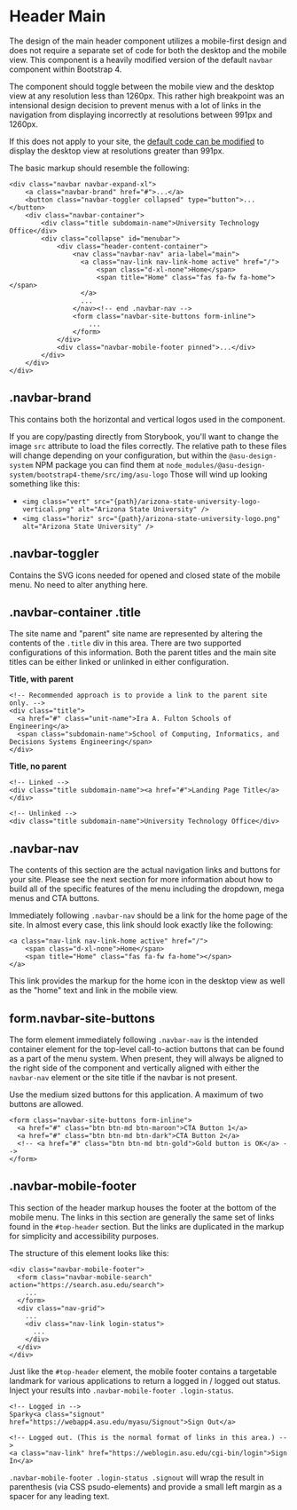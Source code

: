 
<Meta title="Docs/Global Header/Header main" />

# Header Main

The design of the main header component utilizes a mobile-first design and does not require a separate set of code for both the desktop and the mobile view. This component is a heavily modified version of the default `navbar` component within Bootstrap 4.

The component should toggle between the mobile view and the desktop view at any resolution less than 1260px. This rather high breakpoint was an intensional design decision to prevent menus with a lot of links in the navigation from displaying incorrectly at resolutions between 991px and 1260px.

If this does not apply to your site, the [default code can be modified](?path=/docs/docs-global-header-mobile-beakpoint--page) to display the desktop view at resolutions greater than 991px.

The basic markup should resemble the following:

```
<div class="navbar navbar-expand-xl">
    <a class="navbar-brand" href="#">...</a>
    <button class="navbar-toggler collapsed" type="button">...</button>
    <div class="navbar-container">
        <div class="title subdomain-name">University Technology Office</div>
        <div class="collapse" id="menubar">
            <div class="header-content-container">
                <nav class="navbar-nav" aria-label="main">
                  <a class="nav-link nav-link-home active" href="/">
                      <span class="d-xl-none">Home</span>
                      <span title="Home" class="fas fa-fw fa-home"></span>
                  </a>
                  ...
                </nav><!-- end .navbar-nav -->
                <form class="navbar-site-buttons form-inline">
                    ...
                </form>
            </div>
            <div class="navbar-mobile-footer pinned">...</div>
        </div>
    </div>
</div>
```

## .navbar-brand

This contains both the horizontal and vertical logos used in the component.

If you are copy/pasting directly from Storybook, you'll want to change the image `src` attribute to load the files correctly. The relative path to these files will change depending on your configuration, but within the `@asu-design-system` NPM package you can find them at `node_modules/@asu-design-system/bootstrap4-theme/src/img/asu-logo` Those will wind up looking something like this:

- `<img class="vert" src="{path}/arizona-state-university-logo-vertical.png" alt="Arizona State University" />`
- `<img class="horiz" src="{path}/arizona-state-university-logo.png" alt="Arizona State University" />`

## .navbar-toggler

Contains the SVG icons needed for opened and closed state of the mobile menu. No need to alter anything here.

## .navbar-container .title

The site name and "parent" site name are represented by altering the contents of the `.title` div in this area. There are two supported configurations of this information. Both the parent titles and the main site titles can be either linked or unlinked in either configuration.

**Title, with parent**

```
<!-- Recommended approach is to provide a link to the parent site only. -->
<div class="title">
  <a href="#" class="unit-name">Ira A. Fulton Schools of Engineering</a>
  <span class="subdomain-name">School of Computing, Informatics, and Decisions Systems Engineering</span>
</div>
```

**Title, no parent**

```
<!-- Linked -->
<div class="title subdomain-name"><a href="#">Landing Page Title</a></div>

<!-- Unlinked -->
<div class="title subdomain-name">University Technology Office</div>
```

## .navbar-nav

The contents of this section are the actual navigation links and buttons for your site. Please see the next section for more information about how to build all of the specific features of the menu including the dropdown, mega menus and CTA buttons.

Immediately following `.navbar-nav` should be a link for the home page of the site. In almost every case, this link should look exactly like the following:

```
<a class="nav-link nav-link-home active" href="/">
    <span class="d-xl-none">Home</span>
    <span title="Home" class="fas fa-fw fa-home"></span>
</a>
```

This link provides the markup for the home icon in the desktop view as well as the "home" text and link in the mobile view.

## form.navbar-site-buttons

The form element immediately following `.navbar-nav` is the intended container element for the top-level call-to-action buttons that can be found as a part of the menu system. When present, they will always be aligned to the right side of the component and vertically aligned with either the `navbar-nav` element or the site title if the navbar is not present.

Use the medium sized buttons for this application. A maximum of two buttons are allowed.

```
<form class="navbar-site-buttons form-inline">
  <a href="#" class="btn btn-md btn-maroon">CTA Button 1</a>
  <a href="#" class="btn btn-md btn-dark">CTA Button 2</a>
  <!-- <a href="#" class="btn btn-md btn-gold">Gold button is OK</a> -->
</form>
```

## .navbar-mobile-footer

This section of the header markup houses the footer at the bottom of the mobile menu. The links in this section are generally the same set of links found in the `#top-header` section. But the links are duplicated in the markup for simplicity and accessibility purposes.

The structure of this element looks like this:

```
<div class="navbar-mobile-footer">
  <form class="navbar-mobile-search" action="https://search.asu.edu/search">
    ...
  </form>
  <div class="nav-grid">
    ...
    <div class="nav-link login-status">
      ...
    </div>
  </div>
</div>
```

Just like the `#top-header` element, the mobile footer contains a targetable landmark for various applications to return a logged in / logged out status. Inject your results into `.navbar-mobile-footer .login-status`.

```
<!-- Logged in -->
Sparky<a class="signout" href="https://webapp4.asu.edu/myasu/Signout">Sign Out</a>

<!-- Logged out. (This is the normal format of links in this area.) -->
<a class="nav-link" href="https://weblogin.asu.edu/cgi-bin/login">Sign In</a>
```

`.navbar-mobile-footer .login-status .signout` will wrap the result in parenthesis (via CSS psudo-elements) and provide a small left margin as a spacer for any leading text.
